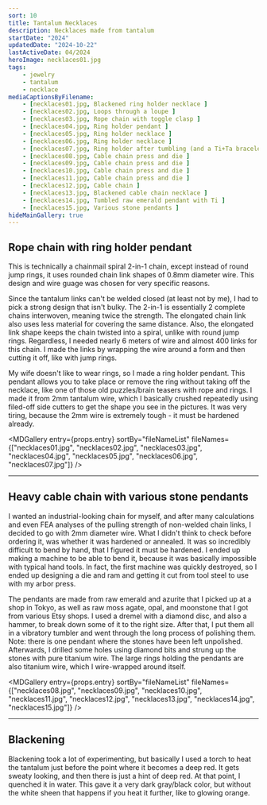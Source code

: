 ```yaml
---
sort: 10
title: Tantalum Necklaces
description: Necklaces made from tantalum
startDate: "2024"
updatedDate: "2024-10-22"
lastActiveDate: 04/2024
heroImage: necklaces01.jpg
tags: 
    - jewelry
    - tantalum
    - necklace
mediaCaptionsByFilename:
    - [necklaces01.jpg, Blackened ring holder necklace ]
    - [necklaces02.jpg, Loops through a loupe ]
    - [necklaces03.jpg, Rope chain with toggle clasp ]
    - [necklaces04.jpg, Ring holder pendant ]
    - [necklaces05.jpg, Ring holder necklace ]
    - [necklaces06.jpg, Ring holder necklace ]
    - [necklaces07.jpg, Ring holder after tumbling (and a Ti+Ta bracelet) ]
    - [necklaces08.jpg, Cable chain press and die ]
    - [necklaces09.jpg, Cable chain press and die ]
    - [necklaces10.jpg, Cable chain press and die ]
    - [necklaces11.jpg, Cable chain press and die ]
    - [necklaces12.jpg, Cable chain ]
    - [necklaces13.jpg, Blackened cable chain necklace ]
    - [necklaces14.jpg, Tumbled raw emerald pendant with Ti ]
    - [necklaces15.jpg, Various stone pendants ]
hideMainGallery: true
---
```


## Rope chain with ring holder pendant
<MDImage entry={props.entry} fileName="necklaces07.jpg" alt="Rope chain with ring holder pendant"/>
This is technically a chainmail spiral 2-in-1 chain, except instead of round jump rings, it uses rounded chain
    link shapes of 0.8mm diameter wire. This design and wire guage was chosen for very specific reasons.

Since the tantalum links can't be welded closed (at least not by me), I had to pick a strong design that isn't
    bulky. The 2-in-1 is essentially 2 complete chains interwoven, meaning twice the strength. The elongated chain
    link also uses less material for covering the same distance. Also, the elongated link shape keeps the chain
    twisted into a spiral, unlike with round jump rings. Regardless, I needed nearly 6 meters of wire and almost 400
    links for this chain. I made the links by wrapping the wire around a form and then cutting it off, like with
    jump rings.

My wife doesn't like to wear rings, so I made a ring holder pendant. This pendant allows you to take place or
    remove the ring without taking off the necklace, like one of those old puzzles/brain teasers with rope and
    rings. I made it from 2mm tantalum wire, which I basically crushed repeatedly using filed-off side cutters to
    get the shape you see in the pictures. It was very tiring, because the 2mm wire is extremely tough - it must be
    hardened already.

<MDGallery entry={props.entry} sortBy="fileNameList"
    fileNames={["necklaces01.jpg", "necklaces02.jpg", "necklaces03.jpg", "necklaces04.jpg",
        "necklaces05.jpg", "necklaces06.jpg", "necklaces07.jpg"]} />
***
## Heavy cable chain with various stone pendants
<MDImage entry={props.entry} fileName="necklaces13.jpg" alt="Heavy cable chain with various stone pendants" />
I wanted an industrial-looking chain for myself, and after many calculations and even FEA analyses of the pulling
    strength of non-welded chain links, I decided to go with 2mm diameter wire. What I didn't think to check before
    ordering it, was whether it was hardened or annealed. It was so incredibly difficult to bend by hand, that I
    figured it must be hardened. I ended up making a machine to be able to bend it, because it was basically
    impossible with typical hand tools. In fact, the first machine was quickly destroyed, so I ended up designing a
    die and ram and getting it cut from tool steel to use with my arbor press.
    
The pendants are made from raw emerald and azurite that I picked up at a shop in Tokyo, as well as raw moss
agate, opal, and moonstone that I got from various Etsy shops. I used a dremel with a diamond disc, and also a
hammer, to break down some of it to the right size. After that, I put them all in a vibratory tumbler and went
through the long process of polishing them. Note: there is one pendant where the stones have been left
unpolished.
Afterwards, I drilled some holes using diamond bits and strung up
the stones with pure titanium wire. The large rings holding the pendants are also titanium wire, which I
wire-wrapped around itself.
    
<MDGallery entry={props.entry} sortBy="fileNameList"
    fileNames={["necklaces08.jpg", "necklaces09.jpg", "necklaces10.jpg", "necklaces11.jpg",
        "necklaces12.jpg", "necklaces13.jpg", "necklaces14.jpg", "necklaces15.jpg"]} />
***
## Blackening
Blackening took a lot of experimenting, but basically I used a torch to heat the tantalum just before the point
    where it becomes a deep red. It gets sweaty looking, and then there is just a hint of deep red. At that point, I
    quenched it in water. This gave it a very dark gray/black color, but without the white sheen that happens if you
    heat it further, like to glowing orange.